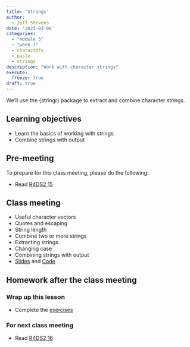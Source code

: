 ```yaml
---
title: 'Strings'
author:
  - Jeff Stevens
date: '2023-03-08'
categories: 
  - "module 5"
  - "week 7"
  - characters
  - paste
  - strings
description: "Work with character strings"
execute:
  freeze: true
draft: true
---
```


We'll use the {stringr} package to extract and combine character strings.

## Learning objectives

* Learn the basics of working with strings
* Combine strings with output


## Pre-meeting

To prepare for this class meeting, please do the following:

* Read [R4DS2 15](https://r4ds.hadley.nz/strings.html){target='_blank'}

## Class meeting

* Useful character vectors
* Quotes and escaping
* String length
* Combine two or more strings
* Extracting strings
* Changing case
* Combining strings with output
* [Slides](../../slides/20_strings.qmd){target="_blank"} and [Code](../../code/20_strings.html){target="_blank"}

## Homework after the class meeting
### Wrap up this lesson

* Complete the [exercises](https://jeffreyrstevens.shinyapps.io/dpavir2023_20_strings/){target='_blank'}

### For next class meeting

* Read [R4DS2 16](https://r4ds.hadley.nz/regexps.html){target='_blank'}
